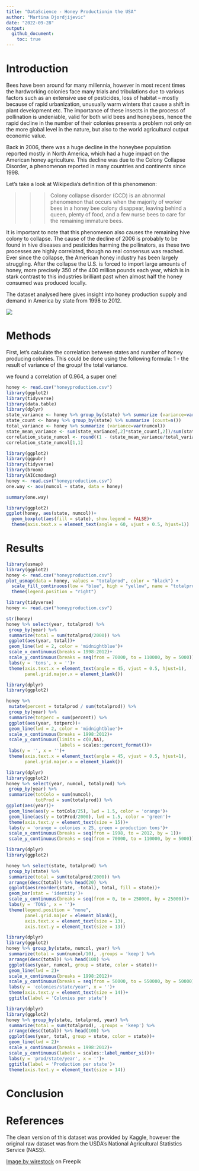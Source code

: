 ```yaml
---
title: "DataScience - Honey Productionin the USA"
author: "Martina Djordjijevic"
date: "2022-09-28"
output: 
  github_document:
    toc: true
---
```


# Introduction

Bees have been around for many millennia, however in most recent times the hardworking colonies face many trials and tribulations due to various factors such as an extensive use of pesticides, loss of habitat – mostly because of rapid urbanization, unusually warm winters that cause a shift in plant development etc. The importance of these insects in the process of pollination is undeniable, valid for both wild bees and honeybees, hence the rapid decline in the number of their colonies presents a problem not only on the more global level in the nature, but also to the world agricultural output economic value. 

Back in 2006, there was a huge decline in the honeybee population reported mostly in North America, which had a huge impact on the American honey agriculture. This decline was due to the Colony Collapse Disorder, a phenomenon reported in many countries and continents since 1998. 

Let's take a look at Wikipedia's definition of this phenomenon:

>>>  Colony collapse disorder (CCD) is an abnormal phenomenon that occurs when the majority of worker bees in a honey bee colony disappear, leaving behind a queen, plenty of food, and a few nurse bees to care for the remaining immature bees.

It is important to note that this phenomenon also causes the remaining hive colony to collapse. The cause of the decline of 2006 is probably to be found in hive diseases and pesticides harming the pollinators, as these two processes are highly correlated, though no real consensus was reached. Ever since the collapse, the American honey industry has been largely struggling. After the collapse the U.S. is forced to import large amounts of honey, more precisely 350 of the 400 million pounds each year, which is in stark contrast to this industries brilliant past when almost half the honey consumed was produced locally.

The dataset analysed here gives insight into honey production supply and demand in America by state from 1998 to 2012.

![](closeup-shot-bee-chamomile-flower.jpg)




# Methods

First, let's calculate the correlation between states and number of honey producing colonies. This could be done using the following formula: 1 - the result of variance of the group/ the total variance. 

we found a correlation of 0.964, a super one!

```r
honey <- read.csv("honeyproduction.csv")
library(ggplot2)
library(tidyverse)
library(data.table)
library(dplyr)
state_variance <- honey %>% group_by(state) %>% summarize (variance=var(numcol))
state_count <- honey %>% group_by(state) %>% summarize (count=n())
total_variance <- honey %>% summarize (variance=var(numcol))
state_mean_variance <- sum(state_variance[,2]*state_count[,2])/sum(state_count[,2])
correlation_state_numcol <- round((1 - (state_mean_variance/total_variance)), 3)
correlation_state_numcol[1,1]
```

```r
library(ggplot2)
library(ggpubr)
library(tidyverse)
library(broom)
library(AICcmodavg)
honey <- read.csv("honeyproduction.csv")
one.way <- aov(numcol ~ state, data = honey)

summary(one.way)

library(ggplot2)
ggplot(honey, aes(state, numcol))+
  geom_boxplot(aes(fill = state), show.legend = FALSE)+
  theme(axis.text.x = element_text(angle = 60, vjust = 0.5, hjust=1))

```


# Results

```r
library(usmap)
library(ggplot2)
honey <- read.csv("honeyproduction.csv")
plot_usmap(data = honey, values = "totalprod", color = "black") + 
  scale_fill_continuous(low = "blue", high = "yellow", name = "totalprod", label = scales::comma) + 
  theme(legend.position = "right")


```

```r

library(tidyverse)
honey <- read.csv("honeyproduction.csv")

str(honey)
honey %>% select(year, totalprod) %>%
 group_by(year) %>%
 summarize(total = sum(totalprod/2000)) %>%
 ggplot(aes(year, total))+
 geom_line(lwd = 2, color = 'midnightblue')+
 scale_x_continuous(breaks = 1998:2012)+
 scale_y_continuous(breaks = seq(from = 70000, to = 110000, by = 5000))+
 labs(y = 'tons', x = '')+
 theme(axis.text.x = element_text(angle = 45, vjust = 0.5, hjust=1),
       panel.grid.major.x = element_blank())

```
```r
library(dplyr)
library(ggplot2)

honey %>%
 mutate(percent = totalprod / sum(totalprod)) %>%
 group_by(year) %>%
 summarize(totperc = sum(percent)) %>%
 ggplot(aes(year, totperc))+
 geom_line(lwd = 2, color = 'midnightblue')+
 scale_x_continuous(breaks = 1998:2012)+
 scale_y_continuous(limits = c(0,NA),
                    labels = scales::percent_format())+
 labs(y = '', x = '')+
 theme(axis.text.x = element_text(angle = 45, vjust = 0.5, hjust=1),
       panel.grid.major.x = element_blank())
```
```r

library(dplyr)
library(ggplot2)
honey %>% select(year, numcol, totalprod) %>%
 group_by(year) %>%
 summarize(totColo = sum(numcol),
           totProd = sum(totalprod)) %>%
ggplot(aes(year))+
 geom_line(aes(y = totColo/25), lwd = 1.5, color = 'orange')+
 geom_line(aes(y = totProd/2000), lwd = 1.5, color = 'green')+
 theme(axis.text.y = element_text(size = 15))+
 labs(y = 'orange = colonies x 25, green = production tons')+
 scale_x_continuous(breaks = seq(from = 1998, to = 2012, by = 1))+
 scale_y_continuous(breaks = seq(from = 70000, to = 110000, by = 5000))
```

```r

library(dplyr)
library(ggplot2)

honey %>% select(state, totalprod) %>%
 group_by(state) %>%
 summarize(total = sum(totalprod/2000)) %>%
 arrange(desc(total)) %>% head(20) %>%
 ggplot(aes(reorder(state, -total), total, fill = state))+
 geom_bar(stat = 'identity')+
 scale_y_continuous(breaks = seq(from = 0, to = 250000, by = 25000))+
 labs(y = 'TONS', x = '')+
 theme(legend.position = "none",
       panel.grid.major = element_blank(),
       axis.text.x = element_text(size = 13),
       axis.text.y = element_text(size = 13))
```

```r

library(dplyr)
library(ggplot2)
honey %>% group_by(state, numcol, year) %>%
 summarize(total = sum(numcol/10), .groups = 'keep') %>%
 arrange(desc(total)) %>% head(100) %>%
 ggplot(aes(year, numcol, group = state, color = state))+
 geom_line(lwd = 2)+
 scale_x_continuous(breaks = 1998:2012)+
 scale_y_continuous(breaks = seq(from = 50000, to = 550000, by = 50000))+
 labs(y = 'colonies/state/year', x = '')+
 theme(axis.text.y = element_text(size = 14))+
 ggtitle(label = 'Colonies per state')
```

```r

library(dplyr)
library(ggplot2)
honey %>% group_by(state, totalprod, year) %>%
 summarize(total = sum(totalprod), .groups = 'keep') %>%
 arrange(desc(total)) %>% head(100) %>%
 ggplot(aes(year, total, group = state, color = state))+
 geom_line(lwd = 2)+
 scale_x_continuous(breaks = 1998:2012)+
 scale_y_continuous(labels = scales::label_number_si())+
 labs(y = 'prod/state/year', x = '')+
 ggtitle(label = 'Production per state')+
 theme(axis.text.y = element_text(size = 14))
```





# Conclusion

# References

The clean version of this dataset was provided by Kaggle, however the original raw dataset was from the USDA's National Agricultural Statistics Service (NASS). 

<a href="https://www.freepik.com/free-photo/closeup-shot-bee-chamomile-flower_13411366.htm#query=bee&position=29&from_view=search&track=sph">Image by wirestock</a> on Freepik
